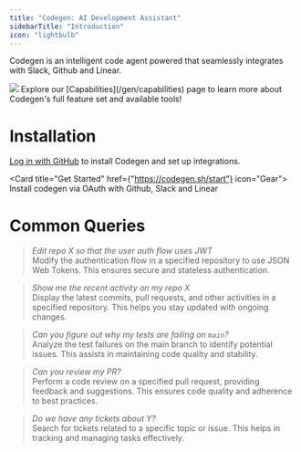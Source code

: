 ```yaml
---
title: "Codegen: AI Development Assistant"
sidebarTitle: "Introduction"
icon: "lightbulb"
---
```


Codegen is an intelligent code agent powered that seamlessly integrates with Slack, Github and Linear.

<Frame caption="Communicate with codegen via Slack">
<img src="/images/codegen-bot-intro.png" />
</Frame>

<Tip>
  Explore our [Capabilities](/gen/capabilities) page to learn more about
  Codegen's full feature set and available tools!
</Tip>


# Installation

[Log in with GitHub](https://codegen.sh/start) to install Codegen and set up integrations.

<Card title="Get Started" href={"https://codegen.sh/start"} icon="Gear">
  Install codegen via OAuth with Github, Slack and Linear
</Card>

# Common Queries

> *Edit repo X so that the user auth flow uses JWT*  
Modify the authentication flow in a specified repository to use JSON Web Tokens. This ensures secure and stateless authentication.

> *Show me the recent activity on my repo X*  
Display the latest commits, pull requests, and other activities in a specified repository. This helps you stay updated with ongoing changes.

> *Can you figure out why my tests are failing on `main`?*  
Analyze the test failures on the main branch to identify potential issues. This assists in maintaining code quality and stability.

> *Can you review my PR?*  
Perform a code review on a specified pull request, providing feedback and suggestions. This ensures code quality and adherence to best practices.

> *Do we have any tickets about Y?*  
Search for tickets related to a specific topic or issue. This helps in tracking and managing tasks effectively.

